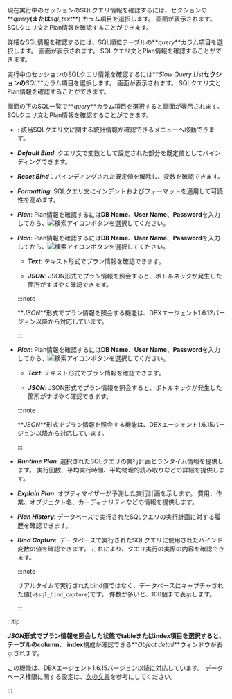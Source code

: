 <Title hashid="query-details" level={props.level}>クエリの詳細を見る</Title>

<InDoc pages="instance-monitoring,multi-instance-monitoring">

現在実行中のセッションのSQLクエリ情報を確認するには、<Cmdname sid="active_sessions" className="uitext" />セクションの**_query_**(または**_sql_text_**) カラム項目を選択します。 <Cmdname sid="TTL06224" className="uitext" />画面が表示されます。 SQLクエリ文とPlan情報を確認することができます。

</InDoc>

<InDoc pages="analysis-compare-top-sql">

詳細なSQL情報を確認するには、SQL順位テーブルの**_query_**カラム項目を選択します。 <Cmdname sid="TTL06224" className="uitext" />画面が表示されます。 SQLクエリ文とPlan情報を確認することができます。

</InDoc>

<InDoc pages="slow-query">

実行中のセッションのSQLクエリ情報を確認するには**_Slow Query List_**セクションの**_SQL_**カラム項目を選択します。 <Cmdname sid="TTL06224" className="uitext" />画面が表示されます。 SQLクエリ文とPlan情報を確認することができます。

</InDoc>

<InDoc pages="analysis-sql">

画面の下のSQL一覧で**_query_**カラム項目を選択すると<Cmdname sid="TTL06224" className="uitext" />画面が表示されます。 SQLクエリ文とPlan情報を確認することができます。

</InDoc>

<InDoc product="oracle-pro,oracle"><ImgLang img="db-sql-details-oracle-pro.png" desc="SQL統計" /></InDoc>

<InDoc product="postgresql,mysql"><ImgLang img="db-sql-details-postgresql.png" desc="SQL詳細" /></InDoc>

<Xclude product="postgresql,mysql,oracle-pro,oracle"><ImgLang img="db-sql-details-common.png" desc="SQL統計" /></Xclude>

- <Cmdname sid="BTN06225" className="uitext" />: 該当SQLクエリ文に関する統計情報が確認できる<Cmdname sid="statistics_sql" className="uitext" />メニューへ移動できます。

<InDoc product='postgresql,mysql,altibase,cubrid'>

- **_Default Bind_**: クエリ文で変数として設定された部分を既定値としてバインディングできます。

- **_Reset Bind_**：バインディングされた既定値を解除し、変数を確認できます。

- **_Formatting_**: SQLクエリ文にインデントおよびフォーマットを適用して可読性を高めます。

</InDoc>

<InDoc product="altibase,cubrid">

- **_Plan_**: Plan情報を確認するには**DB Name**、**User Name**、**Password**を入力してから、![検索アイコン](/img/ico-btn-search.png)ボタンを選択してください。

</InDoc>

<InDoc product='postgresql'>

- **_Plan_**: Plan情報を確認するには**DB Name**、**User Name**、**Password**を入力してから、![検索アイコン](/img/ico-btn-search.png)ボタンを選択してください。

  - **_Text_**: テキスト形式でプラン情報を確認できます。

  - **_JSON_**: JSON形式でプラン情報を照会すると、ボトルネックが発生した箇所がすばやく確認できます。

  :::note

  **_JSON_**形式でプラン情報を照会する機能は、DBXエージェント1.6.12バージョン以降から対応しています。

  :::

</InDoc>

<InDoc product='mysql'>

- **_Plan_**: Plan情報を確認するには**DB Name**、**User Name**、**Password**を入力してから、![検索アイコン](/img/ico-btn-search.png)ボタンを選択してください。

  - **_Text_**: テキスト形式でプラン情報を確認できます。

  - **_JSON_**: JSON形式でプラン情報を照会すると、ボトルネックが発生した箇所がすばやく確認できます。

  :::note

  **_JSON_**形式でプラン情報を照会する機能は、DBXエージェント1.6.15バージョン以降から対応しています。

  :::

</InDoc>

<InDoc product='oracle-pro,oracle'>

- **_Runtime Plan_**: 選択されたSQLクエリの実行計画とランタイム情報を提供します。 実行回数、平均実行時間、平均物理的読み取りなどの詳細を提供します。

- **_Explain Plan_**: オプティマイザーが予測した実行計画を示します。 費用、作業、オブジェクト名、カーディナリティなどの情報を提供します。

- **_Plan History_**: データベースで実行されたSQLクエリの実行計画に対する履歴を確認できます。

- **_Bind Capture_**: データベースで実行されたSQLクエリに使用されたバインド変数の値を確認できます。 これにより、クエリ実行の実際の内容を確認できます。

  :::note

  リアルタイムで実行されたbind値ではなく、データベースにキャプチャされた値(`v$sql_bind_capture`)です。 件数が多いと、100個まで表示します。

  :::

</InDoc>

<InDoc product='postgresql,mysql'>

:::tip

**_JSON_**形式でプラン情報を照会した状態でtableまたはindex項目を選択すると、テーブルの**column**、 **index**構成が確認できる**_Object detail_**ウィンドウが表示されます。

<ImgLang img='db-sql-objectdetail-pg.png' desc='Object detail' />

この機能は、DBXエージェント1.6.15バージョン以降に対応しています。 データベース権限に関する設定は、[次の文書](install-agent#uid)を参考にしてください。

:::

</InDoc>
